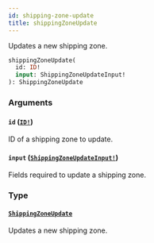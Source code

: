 ```yaml
---
id: shipping-zone-update
title: shippingZoneUpdate
---
```


Updates a new shipping zone.

```graphql
shippingZoneUpdate(
  id: ID!
  input: ShippingZoneUpdateInput!
): ShippingZoneUpdate

```

### Arguments

#### `id` ([`ID!`](/developer/api-reference/scalars/id))

ID of a shipping zone to update.

#### `input` ([`ShippingZoneUpdateInput!`](/developer/api-reference/inputs/shipping-zone-update-input))

Fields required to update a shipping zone.

### Type

#### [`ShippingZoneUpdate`](/developer/api-reference/objects/shipping-zone-update)

Updates a new shipping zone.
